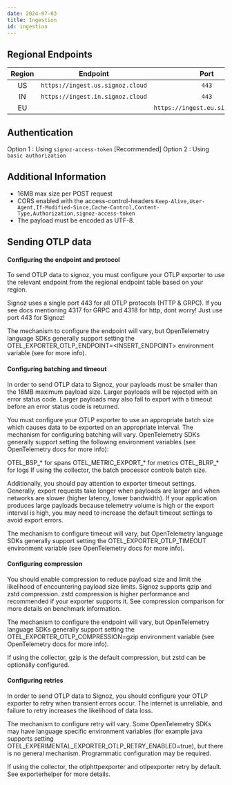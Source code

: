 ```yaml
---
date: 2024-07-03
title: Ingestion
id: ingestion
---
```


## Regional Endpoints

|Region|Endpoint|Port|
|:---:|:---:| :---: |
|US|```https://ingest.us.signoz.cloud```| ```443``` |
|IN|```https://ingest.in.signoz.cloud```| ```443```|
|EU||```https://ingest.eu.signoz.cloud```| ```443``` |

## Authentication
Option 1 : Using `signoz-access-token` [Recommended]
Option 2 : Using `basic authorization`

## Additional Information
- 16MB max size per POST request
- CORS enabled with the access-control-headers `Keep-Alive,User-Agent,If-Modified-Since,Cache-Control,Content-Type,Authorization,signoz-access-token`
- The payload must be encoded as UTF-8.

## Sending OTLP data

#### Configuring the endpoint and protocol
To send OTLP data to signoz, you must configure your OTLP exporter to use the relevant endpoint from the regional endpoint table based on your region.

Signoz uses a single port 443 for all OTLP protocols (HTTP & GRPC). If you see docs mentioning 4317 for GRPC and 4318 for http, dont worry! Just use port 443 for Signoz!

The mechanism to configure the endpoint will vary, but OpenTelemetry language SDKs generally support setting the OTEL_EXPORTER_OTLP_ENDPOINT=<INSERT_ENDPOINT> environment variable (see <Signoz instrumentation docs> for more info).

#### Configuring batching and timeout 
In order to send OTLP data to Signoz, your payloads must be smaller than the 16MB maximum payload size. Larger payloads will be rejected with an error status code. Larger payloads may also fail to export with a timeout before an error status code is returned.

You must configure your OTLP exporter to use an appropriate batch size which causes data to be exported on an appropriate interval.
The mechanism for configuring batching will vary. OpenTelemetry SDKs generally support setting the following environment variables (see OpenTelemetry docs for more info):

OTEL_BSP_* for spans
OTEL_METRIC_EXPORT_* for metrics
OTEL_BLRP_* for logs
If using the collector, the batch processor controls batch size.

Additionally, you should pay attention to exporter timeout settings. Generally, export requests take longer when payloads are larger and when networks are slower (higher latency, lower bandwidth). If your application produces large payloads because telemetry volume is high or the export interval is high, you may need to increase the default timeout settings to avoid export errors.

The mechanism to configure timeout will vary, but OpenTelemetry language SDKs generally support setting the OTEL_EXPORTER_OTLP_TIMEOUT environment variable (see OpenTelemetry docs for more info).

#### Configuring compression
You should enable compression to reduce payload size and limit the likelihood of encountering payload size limits. Signoz supports gzip and zstd compression. zstd compression is higher performance and recommended if your exporter supports it. See compression comparison for more details on benchmark information.

The mechanism to configure the endpoint will vary, but OpenTelemetry language SDKs generally support setting the OTEL_EXPORTER_OTLP_COMPRESSION=gzip environment variable (see OpenTelemetry docs for more info).

If using the collector, gzip is the default compression, but zstd can be optionally configured.

#### Configuring retries
In order to send OTLP data to Signoz, you should configure your OTLP exporter to retry when transient errors occur. The internet is unreliable, and failure to retry increases the likelihood of data loss.

The mechanism to configure retry will vary. Some OpenTelemetry SDKs may have language specific environment variables (for example java supports setting OTEL_EXPERIMENTAL_EXPORTER_OTLP_RETRY_ENABLED=true), but there is no general mechanism. Programmatic configuration may be required.

If using the collector, the otlphttpexporter and otlpexporter retry by default. See exporterhelper for more details.
